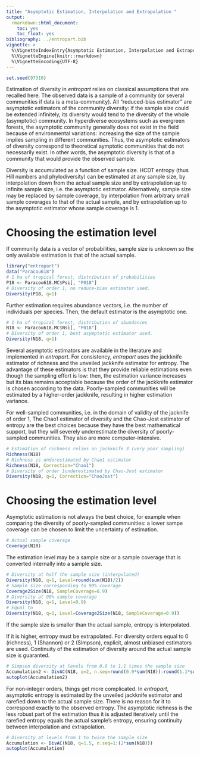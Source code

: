 ```yaml
---
title: "Asymptotic Estimation, Interpolation and Extrapolation "
output:
  rmarkdown::html_document:
    toc: yes
    toc_float: yes
bibliography: ../entropart.bib
vignette: >
  %\VignetteIndexEntry{Asymptotic Estimation, Interpolation and Extrapolation}
  %\VignetteEngine{knitr::rmarkdown}
  %\VignetteEncoding{UTF-8}
---
```


```r
set.seed(97310)
```

Estimation of diversity in _entropart_ relies on classical assumptions that are recalled here.
The observed data is a sample of a community (or several communities if data is a meta-community).
All "reduced-bias estimator" are asymptotic estimators of the community diversity: if the sample size could be extended infinitely, its diversity would tend to the diversity of the whole (asymptotic) community.
In hyperdiverse ecosystems such as evergreen forests, the asymptotic community generally does not exist in the field because of environmental variations: increasing the size of the sample implies sampling in different communities.
Thus, the asymptotic estimators of diversity correspond to theoretical aymptotic communities that do not necessarily exist.
In other words, the asymptotic diversity is that of a community that would provide the observed sample.

Diversity is accumulated as a function of sample size.
HCDT entropy (thus Hill numbers and phylodiversity) can be estimated at any sample size, by interpolation down from the actual sample size and by extrapolation up to infinite sample size, i.e. the asymptotic estimator.
Alternatively, sample size may be replaced by sample coverage, by interpolation from arbitrary small sample coverages to that of the actual sample, and by extrapolation up to the asymptotic estimator whose sample coverage is 1.


# Choosing the estimation level

If community data is a vector of probabilities, sample size is unknown so the only available estimation is that of the actual sample.

```r
library("entropart")
data("Paracou618")
# 1 ha of tropical forest, distribution of probabilities
P18 <- Paracou618.MC$Psi[, "P018"]
# Diversity of order 1, no reduce-bias estimator used.
Diversity(P18, q=1)
```

Further estimation requires abundance vectors, i.e. the number of individuals per species.
Then, the default estimator is the asymptotic one.
```r
# 1 ha of tropical forest, distribution of abundances
N18 <- Paracou618.MC$Nsi[, "P018"]
# Diversity of order 1, best asymptotic estimator used.
Diversity(N18, q=1)
```

Several asymptotic estimators are available in the literature and implemented in _entropart_.
For consistency, _entropart_ uses the jackknife estimator of richness and the unveiled jackknife estimator for entropy.
The advantage of these estimators is that they provide reliable estimations even though the sampling effort is low: then, the estimation variance increases but its bias remains acceptable because the order of the jackknife estimator is chosen according to the data.
Poorly-sampled communities will be estimated by a higher-order jackknife, resulting in higher estimation variance.

For well-sampled communities, i.e. in the domain of validity of the jacknife of order 1, The Chao1 estimator of diversity and the Chao-Jost estimator of entropy are the best choices because they have the best mathematical support, but they will severely underestimate the diversity of poorly-sampled communities.
They also are more computer-intensive.
```r
# Estimation of richness relies on jackknife 3 (very poor sampling)
Richness(N18)
# Richness is underestimated by Chao1 estimator
Richness(N18, Correction="Chao1")
# Diversity of order 1underestimated by Chao-Jost estimator
Diversity(N18, q=1, Correction="ChaoJost")
```


# Choosing the estimation level

Asymptotic estimation is not always the best choice, for example when comparing the diversity of poorly-sampled communities: a lower sampe coverage can be chosen to limit the uncertainty of estimation.
```r
# Actual sample coverage
Coverage(N18)
```

The estimation level may be a sample size or a sample coverage that is converted internally into a sample size.
```r
# Diversity at half the sample size (interpolated)
Diversity(N18, q=1, Level=round(sum(N18)/2))
# Sample size corresponding to 90% coverage
Coverage2Size(N18, SampleCoverage=0.9)
# Diversity at 90% sample coverage
Diversity(N18, q=1, Level=0.9)
# Equal to 
Diversity(N18, q=1, Level=Coverage2Size(N18, SampleCoverage=0.9))
```

If the sample size is smaller than the actual sample, entropy is interpolated.

If it is higher, entropy must be extrapolated. For diversity orders equal to 0 (richness), 1 (Shannon) or 2 (Simpson), explicit, almost unbiased estimators are used. 
Continuity of the estimation of diversity around the actual sample size is guaranted.
```r
# Simpson diversity at levels from 0.9 to 1.1 times the sample size
Accumulation2 <- DivAC(N18, q=2, n.seq=round(0.9*sum(N18)):round(1.1*sum(N18)))
autoplot(Accumulation2)
```

For non-integer orders, things get more complicated. In _entropart_, asymptotic entropy is estimated by the unveiled jackknife estimator and rarefied down to the actual sample size. 
There is no reason for it to correspond exactly to the observed entropy.
The asymptotic richness is the less robust part of the estimation thus it is adjusted iteratively until the rarefied entropy equals the actual sample's entropy, ensuring continuity between interpolation and extrapolation.
```r
# Diversity at levels from 1 to twice the sample size
Accumulation <- DivAC(N18, q=1.5, n.seq=1:(2*sum(N18)))
autoplot(Accumulation)
```

